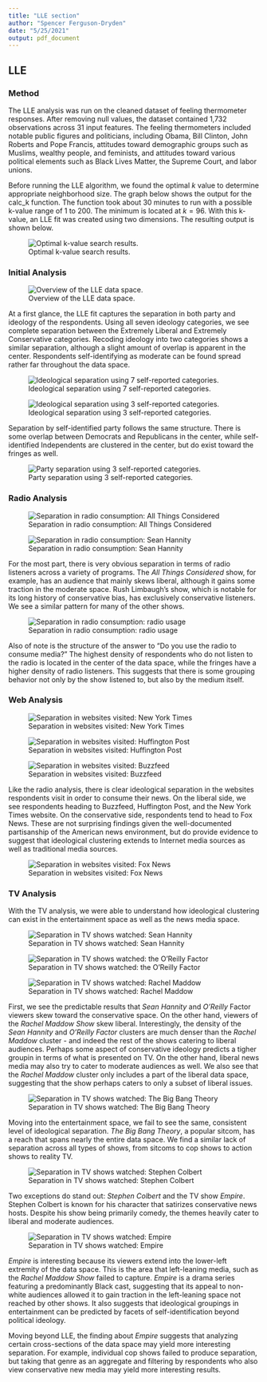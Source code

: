 ```yaml
---
title: "LLE section"
author: "Spencer Ferguson-Dryden"
date: "5/25/2021"
output: pdf_document
---
```


## LLE

### Method

The LLE analysis was run on the cleaned dataset of feeling thermometer responses. After removing null values, the dataset contained 1,732 observations across 31 input features. The feeling thermometers included notable public figures and politicians, including Obama, Bill Clinton, John Roberts and Pope Francis, attitudes toward demographic groups such as Muslims, wealthy people, and feminists, and attitudes toward various political elements such as Black Lives Matter, the Supreme Court, and labor unions.

Before running the LLE algorithm, we found the optimal $k$ value to determine appropriate neighborhood size. The graph below shows the output for the calc_k function. The function took about 30 minutes to run with a possible k-value range of 1 to 200. The minimum is located at $k=96$. With this k-value, an LLE fit was created using two dimensions. The resulting output is shown below. 

![Optimal k-value search results.](writeup/lle_img/lle-opt-k.png)

### Initial Analysis

![Overview of the LLE data space.](writeup/lle_img/lle overview.png)

At a first glance, the LLE fit captures the separation in both party and ideology of the respondents. Using all seven ideology categories, we see complete separation between the Extremely Liberal and Extremely Conservative categories. Recoding ideology into two categories shows a similar separation, although a slight amount of overlap is apparent in the center. Respondents self-identifying as moderate can be found spread rather far throughout the data space.

![Ideological separation using 7 self-reported categories.](writeup/lle_img/lle ideology.png)

![Ideological separation using 3 self-reported categories.](writeup/lle_img/lle ideology2.png)

Separation by self-identified party follows the same structure. There is some overlap between Democrats and Republicans in the center, while self-identified Independents are clustered in the center, but do exist toward the fringes as well.

![Party separation using 3 self-reported categories.](writeup/lle_img/lle party2.png)


### Radio Analysis


![Separation in radio consumption: All Things Considered](writeup/lle_img/lle radio all things considered.png)


![Separation in radio consumption: Sean Hannity](writeup/lle_img/lle radio rush limbaugh.png)


For the most part, there is very obvious separation in terms of radio listeners across a variety of programs. The *All Things Considered* show, for example, has an audience that mainly skews liberal, although it gains some traction in the moderate space. Rush Limbaugh's show, which is notable for its long history of conservative bias, has exclusively conservative listeners. We see a similar pattern for many of the other shows.

![Separation in radio consumption: radio usage](writeup/lle_img/lle radio no radio.png)

Also of note is the structure of the answer to "Do you use the radio to consume media?" The highest density of respondents who do not listen to the radio is located in the center of the data space, while the fringes have a higher density of radio listeners. This suggests that there is some grouping behavior not only by the show listened to, but also by the medium itself.

### Web Analysis

![Separation in websites visited: New York Times](writeup/lle_img/lle web new york times.png)

![Separation in websites visited: Huffington Post](writeup/lle_img/lle web huffington post.png)

![Separation in websites visited: Buzzfeed](writeup/lle_img/lle web buzzfeed.png)

Like the radio analysis, there is clear ideological separation in the websites respondents visit in order to consume their news. On the liberal side, we see respondents heading to Buzzfeed, Huffington Post, and the New York Times website. On the conservative side, respondents tend to head to Fox News. These are not surprising findings given the well-documented partisanship of the American news environment, but do provide evidence to suggest that ideological clustering extends to Internet media sources as well as traditional media sources.

![Separation in websites visited: Fox News](writeup/lle_img/lle web fox news.png)

### TV Analysis

With the TV analysis, we were able to understand how ideological clustering can exist in the entertainment space as well as the news media space.

![Separation in TV shows watched: Sean Hannity](writeup/lle_img/lle tv hannity.png)

![Separation in TV shows watched: the O'Reilly Factor](writeup/lle_img/lle tv o reilly.png)

![Separation in TV shows watched: Rachel Maddow](writeup/lle_img/lle tv rachel maddow.png)


First, we see the predictable results that *Sean Hannity* and *O'Reilly* Factor viewers skew toward the conservative space. On the other hand, viewers of the *Rachel Maddow Show* skew liberal. Interestingly, the density of the *Sean Hannity* and *O'Reilly Factor* clusters are much denser than the *Rachel Maddow* cluster - and indeed the rest of the shows catering to liberal audiences. Perhaps some aspect of conservative ideology predicts a tigher groupin in terms of what is presented on TV. On the other hand, liberal news media may also try to cater to moderate audiences as well. We also see that the *Rachel Maddow* cluster only includes a part of the liberal data space, suggesting that the show perhaps caters to only a subset of liberal issues.

![Separation in TV shows watched: The Big Bang Theory](writeup/lle_img/lle tv big bang theory.png)

Moving into the entertainment space, we fail to see the same, consistent level of ideological separation. *The Big Bang Theory*, a popular sitcom, has a reach that spans nearly the entire data space. We find a similar lack of separation across all types of shows, from sitcoms to cop shows to action shows to reality TV.

![Separation in TV shows watched: Stephen Colbert](writeup/lle_img/lle tv colbert.png)

Two exceptions do stand out: *Stephen Colbert* and the TV show *Empire*. Stephen Colbert is known for his character that satirizes conservative news hosts. Despite his show being primarily comedy, the themes heavily cater to liberal and moderate audiences.

![Separation in TV shows watched: Empire](writeup/lle_img/lle tv empire.png)

*Empire* is interesting because its viewers extend into the lower-left extremity of the data space. This is the area that left-leaning media, such as the *Rachel Maddow Show* failed to capture. *Empire* is a drama series featuring a predominantly Black cast, suggesting that its appeal to non-white audiences allowed it to gain traction in the left-leaning space not reached by other shows. It also suggests that ideological groupings in entertainment can be predicted by facets of self-identification beyond political ideology.

Moving beyond LLE, the finding about *Empire* suggests that analyzing certain cross-sections of the data space may yield more interesting separation. For example, individual cop shows failed to produce separation, but taking that genre as an aggregate and filtering by respondents who also view conservative new media may yield more interesting results.











